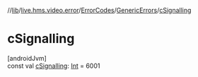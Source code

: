 //[lib](/api-reference/android/v2/home/content)/[live.hms.video.error](../../index)/[ErrorCodes](../index)/[GenericErrors](index)/[cSignalling](c-signalling)

# cSignalling

[androidJvm]\
const val [cSignalling](c-signalling): [Int](https://kotlinlang.org/api/latest/jvm/stdlib/kotlin/-int/index.html) = 6001
